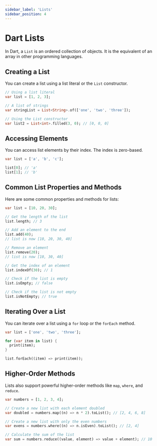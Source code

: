 ```yaml
---
sidebar_label: 'Lists'
sidebar_position: 4
---
```


# Dart Lists

In Dart, a `List` is an ordered collection of objects. It is the equivalent of an array in other programming languages.

## Creating a List

You can create a list using a list literal or the `List` constructor.

```dart
// Using a list literal
var list = [1, 2, 3];

// A list of strings
var stringList = List<String>.of(['one', 'two', 'three']);

// Using the List constructor
var list2 = List<int>.filled(3, 0); // [0, 0, 0]
```

## Accessing Elements

You can access list elements by their index. The index is zero-based.

```dart
var list = ['a', 'b', 'c'];

list[0]; // 'a'
list[1]; // 'b'
```

## Common List Properties and Methods

Here are some common properties and methods for lists:

```dart
var list = [10, 20, 30];

// Get the length of the list
list.length; // 3

// Add an element to the end
list.add(40);
// list is now [10, 20, 30, 40]

// Remove an element
list.remove(20);
// list is now [10, 30, 40]

// Get the index of an element
list.indexOf(30); // 1

// Check if the list is empty
list.isEmpty; // false

// Check if the list is not empty
list.isNotEmpty; // true
```

## Iterating Over a List

You can iterate over a list using a `for` loop or the `forEach` method.

```dart
var list = ['one', 'two', 'three'];

for (var item in list) {
  print(item);
}

list.forEach((item) => print(item));
```

## Higher-Order Methods

Lists also support powerful higher-order methods like `map`, `where`, and `reduce`.

```dart
var numbers = [1, 2, 3, 4];

// Create a new list with each element doubled
var doubled = numbers.map((n) => n * 2).toList(); // [2, 4, 6, 8]

// Create a new list with only the even numbers
var evens = numbers.where((n) => n.isEven).toList(); // [2, 4]

// Calculate the sum of the list
var sum = numbers.reduce((value, element) => value + element); // 10
```
